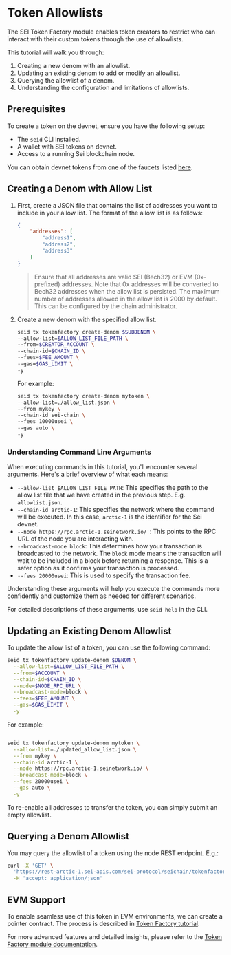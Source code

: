 
# Token Allowlists

The SEI Token Factory module enables token creators to restrict who can interact with their custom tokens through the
use of allowlists.

This tutorial will walk you through:

1. Creating a new denom with an allowlist.
2. Updating an existing denom to add or modify an allowlist.
3. Querying the allowlist of a denom.
4. Understanding the configuration and limitations of allowlists.

## Prerequisites

To create a token on the devnet, ensure you have the following setup:

- The `seid` CLI installed.
- A wallet with SEI tokens on devnet.
- Access to a running Sei blockchain node.

<Callout type='info'>You can obtain devnet tokens from one of the faucets listed [here](../dev-ecosystem-providers/faucets).</Callout>

## Creating a Denom with Allow List

1. First, create a JSON file that contains the list of addresses you want to include in your allow list.
The format of the allow list is as follows:

	```json
	{
		"addresses": [
			"address1",
			"address2",
			"address3"
		]
	}
	```

	> Ensure that all addresses are valid SEI (Bech32) or EVM (0x-prefixed) addresses. Note that 0x addresses will be converted to Bech32 addresses when the allow list is persisted.
	> The maximum number of addresses allowed in the allow list is 2000 by default. This can be configured by the chain administrator.

2. Create a new denom with the specified allow list.

	```bash
	seid tx tokenfactory create-denom $SUBDENOM \
	--allow-list=$ALLOW_LIST_FILE_PATH \
	--from=$CREATOR_ACCOUNT \
	--chain-id=$CHAIN_ID \
	--fees=$FEE_AMOUNT \
	--gas=$GAS_LIMIT \
	-y
	```

	For example:

	```bash
	seid tx tokenfactory create-denom mytoken \
	--allow-list=./allow_list.json \
	--from mykey \
	--chain-id sei-chain \
	--fees 10000usei \
	--gas auto \
	-y
	```

### Understanding Command Line Arguments

When executing commands in this tutorial, you'll encounter several arguments. Here's a brief overview of what each means:

- `--allow-list $ALLOW_LIST_FILE_PATH`: This specifies the path to the allow list file that we have created in the previous step. E.g. `allowlist.json`.
- `--chain-id arctic-1`: This specifies the network where the command will be executed. In this case, `arctic-1` is the identifier for the Sei devnet.
- `--node https://rpc.arctic-1.seinetwork.io/ `: This points to the RPC URL of the node you are interacting with.
- `--broadcast-mode block`: This determines how your transaction is broadcasted to the network. The `block` mode means the transaction will wait to be included in a block before returning a response. This is a safer option as it confirms your transaction is processed.
- `--fees 20000usei`: This is used to specify the transaction fee.

Understanding these arguments will help you execute the commands more confidently and customize them as needed for different scenarios.

<Callout type='info'>For detailed descriptions of these arguments, use `seid help` in the CLI.</Callout>

## Updating an Existing Denom Allowlist

To update the allow list of a token, you can use the following command:

```bash
seid tx tokenfactory update-denom $DENOM \
  --allow-list=$ALLOW_LIST_FILE_PATH \
  --from=$ACCOUNT \
  --chain-id=$CHAIN_ID \
  --node=$NODE_RPC_URL \
  --broadcast-mode=block \
  --fees=$FEE_AMOUNT \
  --gas=$GAS_LIMIT \
  -y
```

For example:
```bash

seid tx tokenfactory update-denom mytoken \
  --allow-list=./updated_allow_list.json \
  --from mykey \
  --chain-id arctic-1 \
  --node https://rpc.arctic-1.seinetwork.io/ \
  --broadcast-mode=block \
  --fees 20000usei \
  --gas auto \
  -y
```
To re-enable all addresses to transfer the token, you can simply submit an empty allowlist.


## Querying a Denom Allowlist

You may query the allowlist of a token using the node REST endpoint. E.g.:

```bash
curl -X 'GET' \
  'https://rest-arctic-1.sei-apis.com/sei-protocol/seichain/tokenfactory/denoms/allow_list?denom=factory/{ACCOUNT}/{DENOM}' \
  -H 'accept: application/json'
```

## EVM Support

To enable seamless use of this token in EVM environments, we can create a pointer contract. The process is described in [Token Factory tutorial](tokenfactory-tutorial.mdx#create-pointer-contract).

For more advanced features and detailed insights, please refer to the [Token Factory module documentation](https://github.com/sei-protocol/sei-chain/tree/main/x/tokenfactory).
